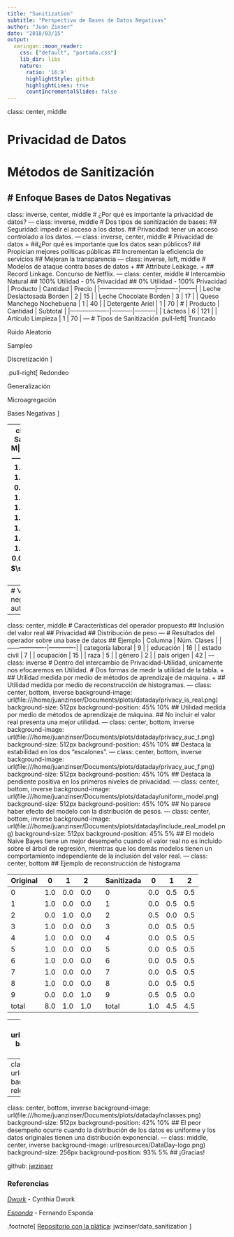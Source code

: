 ```yaml
---
title: "Sanitization"
subtitle: "Perspectiva de Bases de Datos Negativas"
author: "Juan Zinser"
date: "2018/03/15"
output:
  xaringan::moon_reader:
    css: ["default", "portada.css"]
    lib_dir: libs
    nature:
      ratio: '16:9'
      highlightStyle: github
      highlightLines: true
      countIncrementalSlides: false
---
```

class: center, middle

# Privacidad de Datos
# Métodos de Sanitización
# Enfoque Bases de Datos Negativas
---
class: inverse, center, middle
# ¿Por qué es importante la privacidad de datos?
---
class: inverse, middle
# Dos tipos de sanitización de bases:
## Seguridad: impedir el acceso a los datos.
## Privacidad: tener un acceso controlado a los datos.
---
class: inverse, center, middle
# Privacidad de datos
+ ##¿Por qué es importante que los datos sean públicos?
## Propician mejores políticas públicas
## Incrementan la eficiencia de servicios
## Mejoran la transparencia
---
class: inverse, left, middle
# Modelos de ataque contra bases de datos
+ ## Attribute Leakage. 
+ ## Record Linkage. Concurso de Netflix.
---
class: center, middle
# Intercambio Natural
## 100% Utilidad - 0% Privacidad
## 0% Utilidad - 100% Privacidad
| Producto                  | Cantidad | Precio |
|---------------------------|----------|--------|
| Leche Deslactosada Borden | 2        | 15     |
| Leche Chocolate Borden    | 3        | 17     |
| Queso Manchego Nochebuena | 1        | 40     |
| Detergente Ariel          | 1        | 70     |
# 
| Producto          | Cantidad | Subtotal |
|-------------------|----------|----------|
| Lácteos           | 6        | 121      |
| Artículo Limpieza | 1        | 70       |
---
# Tipos de Sanitización
.pull-left[
Truncado

Ruido Aleatorio

Sampleo

Discretización
]

.pull-right[
Redondeo

Generalización

Microagregación

Bases Negativas
]

---
class: center, middle
### Enfoque Sanitización Bases Negativas
|     |     H|     M|     O|        $H_s$ |        $M_s$ |        $O_s$ |
|  ---| -----| -----| -----| -------------| -------------| -------------|
|  0  |   1.0|   0.0|   0.0|   $\pi_{0,H}$|   $\pi_{0,M}$|   $\pi_{0,O}$|
|  1  |   1.0|   0.0|   0.0|   $\pi_{1,H}$|   $\pi_{1,M}$|   $\pi_{1,O}$|
|  2  |   0.0|   1.0|   0.0|   $\pi_{2,H}$|   $\pi_{2,M}$|   $\pi_{2,O}$|
|  3  |   1.0|   0.0|   0.0|   $\pi_{3,H}$|   $\pi_{3,M}$|   $\pi_{3,O}$|
|  4  |   1.0|   0.0|   0.0|   $\pi_{4,H}$|   $\pi_{4,M}$|   $\pi_{4,O}$|
|  5  |   1.0|   0.0|   0.0|   $\pi_{5,H}$|   $\pi_{5,M}$|   $\pi_{5,O}$|
|  6  |   1.0|   0.0|   0.0|   $\pi_{6,H}$|   $\pi_{6,M}$|   $\pi_{6,O}$|
|  7  |   1.0|   0.0|   0.0|   $\pi_{7,H}$|   $\pi_{7,M}$|   $\pi_{7,O}$|
|  8  |   1.0|   0.0|   0.0|   $\pi_{8,H}$|   $\pi_{8,M}$|   $\pi_{8,O}$|
|  9  |   0.0|   0.0|   1.0|   $\pi_{9,H}$|   $\pi_{9,M}$|   $\pi_{9,O}$|
#### $\sum_{j=0}^{nclasses}\pi_{i,j}=1.0$, $\pi_{i,j}\geq 0$
---
# Ventajas de las bases de datos negativas
## Mayor grado de automatización
---
class: center, middle
# Características del operador propuesto
## Inclusión del valor real
## Privacidad 
## Distribución de peso
---
# Resultados del operador sobre una base de datos
## Ejemplo 
| Columna           | Núm. Clases |
|-------------------|-------------|
| categoría laboral | 9           |
| educación         | 16          |
| estado civil      | 7           |
| ocupación         | 15          |
| raza              | 5           |
| género            | 2           |
| país origen       | 42          |
---
class: inverse
# Dentro del intercambio de Privacidad-Utilidad, únicamente nos efocaremos en Utilidad.
# Dos formas de medir la utilidad de la tabla.
+ ## Utilidad medida por medio de métodos de aprendizaje de máquina.
+ ## Utilidad medida por medio de reconstrucción de histogramas. 
---
class: center, bottom, inverse
background-image: url(file:///home/juanzinser/Documents/plots/dataday/privacy_is_real.png)
background-size: 512px
background-position: 45% 10%
## Utilidad medida por medio de métodos de aprendizaje de máquina.
## No incluir el valor real presenta una mejor utilidad.
---
class: center, bottom, inverse
background-image: url(file:///home/juanzinser/Documents/plots/dataday/privacy_auc_t.png)
background-size: 512px
background-position: 45% 10%
## Destaca la estabilidad en los dos "escalones".
---
class: center, bottom, inverse
background-image: url(file:///home/juanzinser/Documents/plots/dataday/privacy_auc_f.png)
background-size: 512px
background-position: 45% 10%
## Destaca la pendiente positiva en los primeros niveles de privacidad.
---
class: center, bottom, inverse
background-image: url(file:///home/juanzinser/Documents/plots/dataday/uniform_model.png)
background-size: 512px
background-position: 45% 10%
## No parece haber efecto del modelo con la distribución de pesos.
---
class: center, bottom, inverse
background-image: url(file:///home/juanzinser/Documents/plots/dataday/include_real_model.png)
background-size: 512px
background-position: 45% 5%
## El modelo Naive Bayes tiene un mejor desempeño cuando el valor real no es incluido sobre el árbol de regresión, mientras que los demás modelos tienen un comportamiento independiente de la inclusión del valor real.
---
class: center, bottom
## Ejemplo de reconstrucción de histograma

|Original|0|1|2| |Sanitizada|0|1|2|
|--|--|--|--|--|--|--|--|--|
|0|1.0|0.0|0.0||0|0.0|0.5|0.5|
|1|1.0|0.0|0.0||1|0.0|0.5|0.5|
|2|0.0|1.0|0.0||2|0.5|0.0|0.5|
|3|1.0|0.0|0.0||3|0.0|0.5|0.5|
|4|1.0|0.0|0.0||4|0.0|0.5|0.5|
|5|1.0|0.0|0.0||5|0.0|0.5|0.5|
|6|1.0|0.0|0.0||6|0.0|0.5|0.5|
|7|1.0|0.0|0.0||7|0.0|0.5|0.5|
|8|1.0|0.0|0.0||8|0.0|0.5|0.5|
|9|0.0|0.0|1.0||9|0.5|0.5|0.0|
|total|8.0|1.0|1.0||total|1.0|4.5|4.5|
---
class: center, bottom, inverse
background-image: url(file:///home/juanzinser/Documents/plots/dataday/reconstruction_simulated_example.png)
background-size: 512px
background-position: 45% 10%
## Ejemplo de reconstrucción de histograma
## Chi-cuadrada $\chi^2  = \sum_{i=1}^n\frac{(NIS_i-CIS_i)^2}{CIS_i}$
---
class: center, bottom, inverse
background-image: url(file:///home/juanzinser/Documents/plots/dataday/privacy.png)
background-size: 512px
background-position: 45% 10%
## Después de un nivel de dispersión mayor al 40%, pierde relevancia la inclusión o no inclusión del valor real. 
---
class: center, bottom, inverse
background-image: url(file:///home/juanzinser/Documents/plots/dataday/nclasses.png)
background-size: 512px
background-position: 42% 10%
## El peor desempeño ocurre cuando la distribución de los datos es uniforme y los datos originales tienen una distribución exponencial.
---
class: middle, center, inverse
background-image: url(resources/DataDay-logo.png)
background-size: 256px
background-position: 93% 5%
## ¡Gracias!

github: [jwzinser](https://github.com/jwzinser)

### Referencias
[*Dwork*](https://link.springer.com/content/pdf/10.1007/978-3-540-30576-7_20.pdf) - Cynthia Dwork 

[*Esponda*](http://agl.cs.unm.edu/~forrest/publications/final-2007.pdf) - Fernando Esponda 

.footnote[ 
  [Repositorio con la plática](http://github.com/jwzinser/data_sanitization): jwzinser/data_sanitization 
]